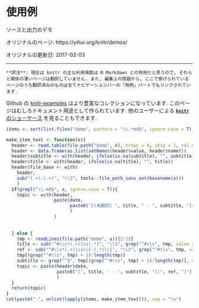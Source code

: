 <!---
title: Examples
subtitle: Source and output of demos
date: '2017-02-03'
layout: example
list_pages: true
--->

# 使用例 {#examples}

ソースと出力のデモ

オリジナルのページ: https://yihui.org/knitr/demos/

オリジナルの更新日: 2017-02-03

----

```block2
**訳注**: 現在は knitr の主な利用場面は R Markdown との併用だと思うので, それらと関係の薄いページは翻訳していません. また, 編集上の問題から, ここで挙げられているページのうち翻訳済みのものは全てナビゲーションバーの「用例」パートでもリンクされています.
```

Github の [knitr-examples](https://github.com/yihui/knitr-examples) はより豊富なコレクションになっています. このページはむしろドキュメント用途として作られています. 他のユーザーによる [**`knitr`**のショーケース](#showcase) を見ることもできます.

```r
items <- sort(list.files("demo", pattern = "\\.*md$", ignore.case = T))

make_item_text <- function(x){
  header <- read.table(file.path("demo", x), nrows = 4, skip = 1, col.names = c("name", "value"), sep = ":", fileEncoding = "utf-8")
  header <- data.frame(as.list(setNames(header$value, header$name)))
  header$subtitle <- with(header, ifelse(is.na(subtitle), "", subtitle))
  header$title <- with(header, ifelse(is.na(title), "", title))
  header$file_base <- with(
    header,
    sub("(.+)-(.+)", "\\2", tools::file_path_sans_ext(basename(x)))
    )
  if(grepl("\\.md$", x, ignore.case = T)){
    topic <- with(header,
                  paste(date,
                        paste0("[(未翻訳) ", title, " - ", subtitle, "](", "https://yihui.org/knitr/demo/", file_base, ")")
                        )
                  )
    
    
  } else {
    tmp <- readLines(file.path("demo", x))[2:10]
    title <- sub("^#\\s*(.+)\\s(.*)", "\\1", grep("^#\\s", tmp, value = T)[1])
    ref <- sub("^#\\s*(.+)\\s\\{-(.*)\\}", "\\2", grep("^#\\s", tmp, value = T)[1])
    tmp[(grep("^#\\s", tmp) + 1):length(tmp)]
    subtitle <- grep("^$", tmp[(grep("^#\\s", tmp) + 1):length(tmp)], value = T, invert = T)[1]
    topic <- paste(header$date,
                   paste0("[", title, ' - ', subtitle, "](", ref, ")")
                   )
  }
  return(topic)
}
cat(paste("-", unlist(lapply(items, make_item_text))), sep = "\n")
```

